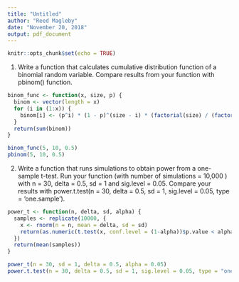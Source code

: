 ```yaml
---
title: "Untitled"
author: "Reed Magleby"
date: "November 20, 2018"
output: pdf_document
---
```


```r
knitr::opts_chunk$set(echo = TRUE)
```

1. Write a function that calculates cumulative distribution function of a binomial random variable.
Compare results from your function with pbinom() function.

```r
binom_func <- function(x, size, p) {
  binom <- vector(length = x)
  for (i in (1:x)) {
    binom[i] <- (p^i) * (1 - p)^(size - i) * (factorial(size) / (factorial(i) * factorial(size - i)))
  }
  return(sum(binom))
}

binom_func(5, 10, 0.5)
pbinom(5, 10, 0.5)
```


2. Write a function that runs simulations to obtain power from a one-sample t-test. Run your function
(with number of simulations = 10,000 ) with n = 30, delta = 0.5, sd = 1 and sig.level = 0.05. Compare
your results with power.t.test(n = 30, delta = 0.5, sd = 1, sig.level = 0.05, type = 'one.sample').

```r

power_t <- function(n, delta, sd, alpha) {
  samples <- replicate(10000, {
    x <- rnorm(n = n, mean = delta, sd = sd)
    return(as.numeric(t.test(x, conf.level = (1-alpha))$p.value < alpha))
  })
  return(mean(samples))
}

power_t(n = 30, sd = 1, delta = 0.5, alpha = 0.05)
power.t.test(n = 30, delta = 0.5, sd = 1, sig.level = 0.05, type = "one.sample")$power
```


